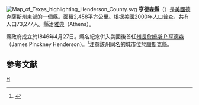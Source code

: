 {{noteTA
|T=zh-hans:亨德森县 (得克萨斯州);zh-hk:亨德森縣 (德克薩斯州);zh-tw:亨德森郡 (德克薩斯州);
}}
{{Otheruses|亨德森縣|subject=美國德克薩斯州的一個縣|other=同名的縣}}
[[File:Map_of_Texas_highlighting_Henderson_County.svg|right]]
'''亨德森縣'''（{{lang-en|Henderson County}}）是[[美國|美國]][[德克薩斯州|德克薩斯州]]東部的一個縣。面積2,458平方公里。根据[[美國2000年人口普查|美國2000年人口普查]]，共有人口73,277人。縣治[[雅典_(德克薩斯州)|雅典]]（Athens）。

縣政府成立於1846年4月27日。縣名紀念併入美國後首任[[德克薩斯州州長|州長]][[詹姆斯·P·亨德森|詹姆斯·P·亨德森]]（James Pinckney Henderson）。<ref>{{Cite web |url=http://www.tshaonline.org/handbook/online/articles/hch13 |title=德克薩斯百科全書 |accessdate=2016-03-24 |archive-date=2020-08-12 |archive-url=https://web.archive.org/web/20200812234959/https://tshaonline.org/handbook/online/articles/hch13 |dead-url=no }}</ref>注意該州[[亨德森_(德克薩斯州)|同名的城市]]位於[[臘斯克縣_(德克薩斯州)|臘斯克縣]]。

==参考文献==
<div class="references-small">
<references />
</div>
{{德克萨斯州}}
{{texas-stub}}

[[Category:得克萨斯州行政区划|H]]